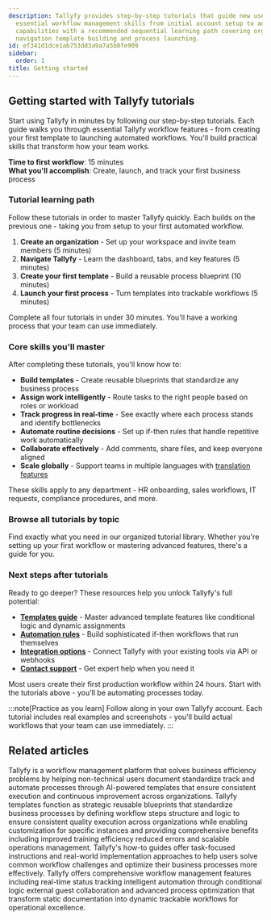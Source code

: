 ```yaml
---
description: Tallyfy provides step-by-step tutorials that guide new users through
  essential workflow management skills from initial account setup to advanced automation
  capabilities with a recommended sequential learning path covering organization creation
  navigation template building and process launching.
id: ef341d1dce1ab753dd3a9a7a5b8fe909
sidebar:
  order: 1
title: Getting started
---
```


## Getting started with Tallyfy tutorials

Start using Tallyfy in minutes by following our step-by-step tutorials. Each guide walks you through essential Tallyfy workflow features - from creating your first template to launching automated workflows. You'll build practical skills that transform how your team works.

**Time to first workflow**: 15 minutes  
**What you'll accomplish**: Create, launch, and track your first business process

### Tutorial learning path

Follow these tutorials in order to master Tallyfy quickly. Each builds on the previous one - taking you from setup to your first automated workflow.

1. **Create an organization** - Set up your workspace and invite team members (5 minutes)
2. **Navigate Tallyfy** - Learn the dashboard, tabs, and key features (5 minutes) 
3. **Create your first template** - Build a reusable process blueprint (10 minutes)
4. **Launch your first process** - Turn templates into trackable workflows (5 minutes)

Complete all four tutorials in under 30 minutes. You'll have a working process that your team can use immediately.

### Core skills you'll master

After completing these tutorials, you'll know how to:

* **Build templates** - Create reusable blueprints that standardize any business process
* **Assign work intelligently** - Route tasks to the right people based on roles or workload
* **Track progress in real-time** - See exactly where each process stands and identify bottlenecks
* **Automate routine decisions** - Set up if-then rules that handle repetitive work automatically
* **Collaborate effectively** - Add comments, share files, and keep everyone aligned
* **Scale globally** - Support teams in multiple languages with [translation features](/products/pro/integrations/azure-translation/global-workplace-language-requirements/)

These skills apply to any department - HR onboarding, sales workflows, IT requests, compliance procedures, and more.

### Browse all tutorials by topic

Find exactly what you need in our organized tutorial library. Whether you're setting up your first workflow or mastering advanced features, there's a guide for you.


<PageTree />

### Next steps after tutorials

Ready to go deeper? These resources help you unlock Tallyfy's full potential:

* **[Templates guide](/products/pro/documenting/templates/)** - Master advanced template features like conditional logic and dynamic assignments
* **[Automation rules](/products/pro/documenting/templates/automations/)** - Build sophisticated if-then workflows that run themselves
* **[Integration options](/products/pro/integrations/)** - Connect Tallyfy with your existing tools via API or webhooks
* **[Contact support](/products/pro/miscellaneous/support/how-can-i-contact-tallyfys-support-team/)** - Get expert help when you need it

Most users create their first production workflow within 24 hours. Start with the tutorials above - you'll be automating processes today.

:::note[Practice as you learn]
Follow along in your own Tallyfy account. Each tutorial includes real examples and screenshots - you'll build actual workflows that your team can use immediately.
:::


## Related articles
<CardGrid>
<LinkTitleCard header="<b>Introduction</b>" href="/products/pro/" > Tallyfy is a workflow management platform that solves business efficiency problems by helping non-technical users document standardize track and automate processes through AI-powered templates that ensure consistent execution and continuous improvement across organizations. </LinkTitleCard>
<LinkTitleCard header="<b>Documenting > Templates</b>" href="/products/pro/documenting/templates/" > Tallyfy templates function as strategic reusable blueprints that standardize business processes by defining workflow steps structure and logic to ensure consistent quality execution across organizations while enabling customization for specific instances and providing comprehensive benefits including improved training efficiency reduced errors and scalable operations management. </LinkTitleCard>
<LinkTitleCard header="<b>Tutorials > How-to guides</b>" href="/products/pro/tutorials/how-to/" > Tallyfy's how-to guides offer task-focused instructions and real-world implementation approaches to help users solve common workflow challenges and optimize their business processes more effectively. </LinkTitleCard>
<LinkTitleCard header="<b>Tutorials > Key features</b>" href="/products/pro/tutorials/features/" > Tallyfy offers comprehensive workflow management features including real-time status tracking intelligent automation through conditional logic external guest collaboration and advanced process optimization that transform static documentation into dynamic trackable workflows for operational excellence. </LinkTitleCard>
</CardGrid>